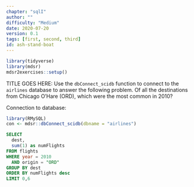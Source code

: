 ```yaml
---
chapter: "sqlI"
author: ""
difficulty: "Medium"
date: 2020-07-20 
version: 0.1
tags: [first, second, third]
id: ash-stand-boat
---
```


```r
library(tidyverse)
library(mdsr)
mdsr2exercises::setup()
```

TITLE GOES HERE: Use the `dbConnect_scidb` function to connect to the `airlines` database to answer the following problem.
Of all the destinations from Chicago O'Hare (ORD), which were the most common in 2010? 

 
<!--begin-answer-->
 Connection to database: 
```r
library(RMySQL)
con <- mdsr::dbConnect_scidb(dbname = "airlines")
```

```sql
SELECT 
  dest, 
  sum(1) as numFlights
FROM flights 
WHERE year = 2010 
  AND origin = "ORD"
GROUP BY dest
ORDER BY numFlights desc
LIMIT 0,6
```  
  
<!--end-answer-->



